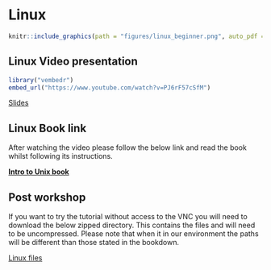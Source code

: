 # Linux

```r
knitr::include_graphics(path = "figures/linux_beginner.png", auto_pdf = TRUE)
```

## Linux Video presentation

```r
library("vembedr")
embed_url("https://www.youtube.com/watch?v=PJ6rF57cSfM")
```

[Slides](http://www.cgr.liv.ac.uk/illum/CGRworkshops_2d2a70d27a9db718/Intro_to_Unix/Slides/Introduction%20to%20command%20line%20bioinformatics.pdf)

## Linux Book link

After watching the video please follow the below link and read the book whilst following its instructions.

[__Intro to Unix book__](http://www.cgr.liv.ac.uk/illum/CGRworkshops_2d2a70d27a9db718/Intro_to_Unix)

## Post workshop

If you want to try the tutorial without access to the VNC you will need to download the below zipped directory. This contains the files and will need to be uncompressed. Please note that when it in our environment the paths will be different than those stated in the bookdown.

[Linux files](http://www.cgr.liv.ac.uk/illum/CGRworkshops_2d2a70d27a9db718/downloads/Linux.zip)

